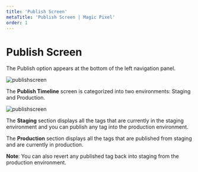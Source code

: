 ---
title: 'Publish Screen'
metaTitle: 'Publish Screen | Magic Pixel'
order: 1
--- 

# Publish Screen

The Publish option appears at the bottom of the left navigation panel.

![publishscreen](/images/publishimages/publishscreen.png)

The **Publish Timeline** screen is categorized into two environments: Staging and Production.

![publishscreen](/images/publishimages/publishtimeline.png)

The **Staging** section displays all the tags that are currently in the staging environment and you can publish any tag into the production environment.

The **Production** section displays all the tags that are published from staging and are currently in production. 

**Note**: You can also revert any published tag back into staging from the production environment.
